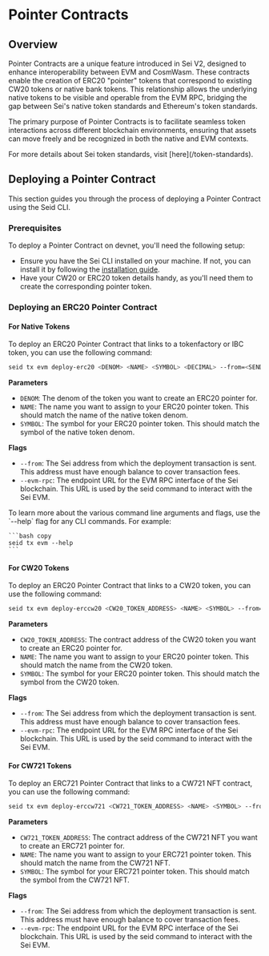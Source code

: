 
# Pointer Contracts

## Overview

Pointer Contracts are a unique feature introduced in Sei V2, designed to enhance interoperability between EVM and CosmWasm. These contracts enable the creation of ERC20 "pointer" tokens that correspond to existing CW20 tokens or native bank tokens. This relationship allows the underlying native tokens to be visible and operable from the EVM RPC, bridging the gap between Sei's native token standards and Ethereum's token standards.

The primary purpose of Pointer Contracts is to facilitate seamless token interactions across different blockchain environments, ensuring that assets can move freely and be recognized in both the native and EVM contexts.

<Callout type="info">
  For more details about Sei token standards, visit [here](/token-standards).
</Callout>

## Deploying a Pointer Contract

This section guides you through the process of deploying a Pointer Contract using the Seid CLI.

### Prerequisites

To deploy a Pointer Contract on devnet, you'll need the following setup:

- Ensure you have the Sei CLI installed on your machine. If not, you can install it by following the [installation guide](/quickstart/installing-seid.mdx).
- Have your CW20 or ERC20 token details handy, as you'll need them to create the corresponding pointer token.

### Deploying an ERC20 Pointer Contract

#### For Native Tokens

To deploy an ERC20 Pointer Contract that links to a tokenfactory or IBC token, you can use the following command:

```bash copy
seid tx evm deploy-erc20 <DENOM> <NAME> <SYMBOL> <DECIMAL> --from=<SENDER> --evm-rpc=https://evm-rpc.arctic-1.seinetwork.io/
```

**Parameters**

- `DENOM`: The denom of the token you want to create an ERC20 pointer for.
- `NAME`: The name you want to assign to your ERC20 pointer token. This should match the name of the native token denom.
- `SYMBOL`: The symbol for your ERC20 pointer token. This should match the symbol of the native token denom.

**Flags**

- `--from`: The Sei address from which the deployment transaction is sent. This address must have enough balance to cover transaction fees.
- `--evm-rpc`: The endpoint URL for the EVM RPC interface of the Sei blockchain. This URL is used by the seid command to interact with the Sei EVM.

<Callout type="info">
  To learn more about the various command line arguments and flags, use the
  `--help` flag for any CLI commands. For example:

    ```bash copy
    seid tx evm --help
    ```

</Callout>

#### For CW20 Tokens

To deploy an ERC20 Pointer Contract that links to a CW20 token, you can use the following command:

```bash copy
seid tx evm deploy-erccw20 <CW20_TOKEN_ADDRESS> <NAME> <SYMBOL> --from=<SENDER> --evm-rpc=https://evm-rpc.arctic-1.seinetwork.io/
```

**Parameters**

- `CW20_TOKEN_ADDRESS`: The contract address of the CW20 token you want to create an ERC20 pointer for.
- `NAME`: The name you want to assign to your ERC20 pointer token. This should match the name from the CW20 token.
- `SYMBOL`: The symbol for your ERC20 pointer token. This should match the symbol from the CW20 token.

**Flags**

- `--from`: The Sei address from which the deployment transaction is sent. This address must have enough balance to cover transaction fees.
- `--evm-rpc`: The endpoint URL for the EVM RPC interface of the Sei blockchain. This URL is used by the seid command to interact with the Sei EVM.

#### For CW721 Tokens

To deploy an ERC721 Pointer Contract that links to a CW721 NFT contract, you can use the following command:

```bash copy
seid tx evm deploy-erccw721 <CW721_TOKEN_ADDRESS> <NAME> <SYMBOL> --from=<SENDER> --evm-rpc=https://evm-rpc.arctic-1.seinetwork.io/
```

**Parameters**

- `CW721_TOKEN_ADDRESS`: The contract address of the CW721 NFT you want to create an ERC721 pointer for.
- `NAME`: The name you want to assign to your ERC721 pointer token. This should match the name from the CW721 NFT.
- `SYMBOL`: The symbol for your ERC721 pointer token. This should match the symbol from the CW721 NFT.

**Flags**

- `--from`: The Sei address from which the deployment transaction is sent. This address must have enough balance to cover transaction fees.
- `--evm-rpc`: The endpoint URL for the EVM RPC interface of the Sei blockchain. This URL is used by the seid command to interact with the Sei EVM.
